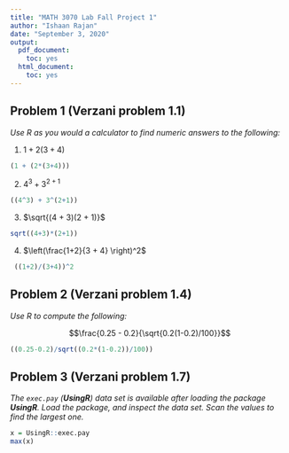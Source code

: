 ---
title: "MATH 3070 Lab Fall Project 1"
author: "Ishaan Rajan"
date: "September 3, 2020"
output:
  pdf_document:
    toc: yes
  html_document:
    toc: yes
---



## Problem 1 (Verzani problem 1.1)
*Use R as you would a calculator to find numeric answers to the following:*

1. $1 + 2(3 + 4)$

```{r, tidy=TRUE, error=TRUE}
(1 + (2*(3+4)))
```

2. $4^3 + 3^{2 + 1}$

```{r, tidy=TRUE, error=TRUE}
((4^3) + 3^(2+1))
```

3. $\sqrt{(4 + 3)(2 + 1)}$

```{r, tidy=TRUE, error=TRUE}
sqrt((4+3)*(2+1))
```

4. $\left(\frac{1+2}{3 + 4} \right)^2$

```{r, tidy=TRUE, error=TRUE}
 ((1+2)/(3+4))^2
```

## Problem 2 (Verzani problem 1.4)
*Use R to compute the following:*

$$\frac{0.25 - 0.2}{\sqrt{0.2(1-0.2)/100}}$$

```{r, tidy=TRUE, error=TRUE}
((0.25-0.2)/sqrt((0.2*(1-0.2))/100))

```

## Problem 3 (Verzani problem 1.7)
*The `exec.pay` (**UsingR**) data set is available after loading the package **UsingR**. Load the package, and inspect the data set. Scan the values to find the largest one.*

```{r, tidy=TRUE, error=TRUE}
x = UsingR::exec.pay
max(x)
```
